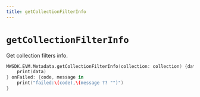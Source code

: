 ```yaml
---
title: getCollectionFilterInfo
---
```


# `getCollectionFilterInfo`
Get collection filters info.
```swift
MWSDK.EVM.Metadata.getCollectionFilterInfo(collection: collection) {data in
    print(data)
} onFailed: {code, message in
    print("failed:\(code),\(message ?? "")")
}
```